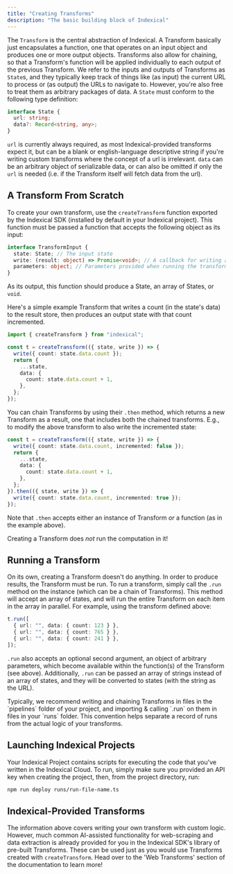 ```yaml
---
title: "Creating Transforms"
description: "The basic building block of Indexical"
---
```


The `Transform` is the central abstraction of Indexical. A Transform basically just encapsulates a function, one that operates on an input object and produces one or more output objects. Transforms also allow for chaining, so that a Transform's function will be applied individually to each output of the previous Transform. We refer to the inputs and outputs of Transforms as `State`s, and they typically keep track of things like (as input) the current URL to process or (as output) the URLs to navigate to. However, you're also free to treat them as arbitrary packages of data. A `State` must conform to the following type definition:

```ts
interface State {
  url: string;
  data?: Record<string, any>;
}
```

`url` is currently always required, as most Indexical-provided transforms expect it, but can be a blank or english-language descriptive string if you're writing custom transforms where the concept of a url is irrelevant. `data` can be an arbitrary object of serializable data, or can also be omitted if only the `url` is needed (i.e. if the Transform itself will fetch data from the url).

## A Transform From Scratch

To create your own transform, use the `createTransform` function exported by the Indexical SDK (installed by default in your Indexical project). This function must be passed a function that accepts the following object as its input:

```ts
interface TransformInput {
  state: State; // The input state
  write: (result: object) => Promise<void>; // A callback for writing a result to the result store.
  parameters: object; // Parameters provided when running the transform
}
```

As its output, this function should produce a State, an array of States, or `void`.

Here's a simple example Transform that writes a count (in the state's data) to the result store, then produces an output state with that count incremented.

```ts
import { createTransform } from "indexical";

const t = createTransform(({ state, write }) => {
  write({ count: state.data.count });
  return {
    ...state,
    data: {
      count: state.data.count + 1,
    },
  };
});
```

You can chain Transforms by using their `.then` method, which returns a new Transform as a result, one that includes both the chained transforms. E.g., to modify the above transform to also write the incremented state:

```ts
const t = createTransform(({ state, write }) => {
  write({ count: state.data.count, incremented: false });
  return {
    ...state,
    data: {
      count: state.data.count + 1,
    },
  };
}).then(({ state, write }) => {
  write({ count: state.data.count, incremented: true });
});
```

Note that `.then` accepts either an instance of Transform _or_ a function (as in the example above).

<Info>Creating a Transform does _not_ run the computation in it!</Info>

## Running a Transform

On its own, creating a Transform doesn't do anything. In order to produce results, the Transform must be run. To run a transform, simply call the `.run` method on the instance (which can be a chain of Transforms). This method will accept an array of states, and will run the entire Transform on each item in the array in parallel. For example, using the transform defined above:

```ts
t.run([
  { url: "", data: { count: 123 } },
  { url: "", data: { count: 765 } },
  { url: "", data: { count: 241 } },
]);
```

`.run` also accepts an optional second argument, an object of arbitrary parameters, which become available within the function(s) of the Transform (see above).
Additionally, `.run` can be passed an array of strings instead of an array of states, and they will be converted to states (with the string as the URL).

<Tip>
  Typically, we recommend writing and chaining Transforms in files in the
  `pipelines` folder of your project, and importing & calling `.run` on them in
  files in your `runs` folder. This convention helps separate a record of runs
  from the actual logic of your transforms.
</Tip>

## Launching Indexical Projects

Your Indexical Project contains scripts for executing the code that you've written in the Indexical Cloud. To run, simply make sure you provided an API key when creating the project, then, from the project directory, run:

```bash
npm run deploy runs/run-file-name.ts
```

## Indexical-Provided Transforms

The information above covers writing your own transform with custom logic. However, much common AI-assisted functionality for web-scraping and data extraction is already provided for you in the Indexical SDK's library of pre-built Transforms. These can be used just as you would use Transforms created with `createTransform`. Head over to the 'Web Transforms' section of the documentation to learn more!
